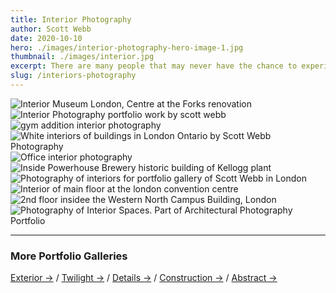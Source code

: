 ```yaml
---
title: Interior Photography
author: Scott Webb
date: 2020-10-10
hero: ./images/interior-photography-hero-image-1.jpg
thumbnail: ./images/interior.jpg
excerpt: There are many people that may never have the chance to experience these interior spaces in person. It’s through photography that we showcase the interiors.
slug: /interiors-photography
---
```



<div className="Image__Medium">
  <img
    src="./images/museum-london-architecture-interior-photo-centre-at-the-forks.jpg"
    title="Interior Museum London, Centre at the Forks renovation"
    alt="Interior Museum London, Centre at the Forks renovation"
  />
</div>

<div className="Image__Large">
  <img
    src="./images/interior-photography-portfolio-work-scott-webb-photography-2.jpg"
    title="Interior Photography portfolio work by scott webb"
    alt="Interior Photography portfolio work by scott webb"
  />
</div>

<div class="Image__Medium">
  <img src="./images/wsrc-interior-gyms-2019-western-unitversity-architecture-london.jpg" title="gym addition interior photography" alt="gym addition interior photography" />
</div>

<div className="Image__Large">
  <img
    src="./images/white-interiors-buildings-london-ontario.jpg"
    title="White interiors of buildings in London Ontario by Scott Webb Photography"
    alt="White interiors of buildings in London Ontario by Scott Webb Photography"
  />
</div>

<div className="Image__Large">
  <img
    src="./images/office-interior-photography-infotech-london-red.jpg"
    title="Office interior photography"
    alt="Office interior photography"
  />
</div>

<div className="Image__Small">
  <img
    src="./images/inside-powerhouse-brewery-scott-webb-photography-london.jpg"
    title="Inside Powerhouse Brewery historic building of Kellogg plant"
    alt="Inside Powerhouse Brewery historic building of Kellogg plant"
  />
</div>

<div className="Image__Large">
  <img
    src="./images/photography-interiors-portfolio-gallery-scott-webb-london.jpg"
    title="Photography of interiors for portfolio gallery of Scott Webb in London"
    alt="Photography of interiors for portfolio gallery of Scott Webb in London"
  />
</div>

<div className="Image__Small">
  <img
    src="./images/interior-main-floor-london-convention-centre.jpg"
    title="Interior of main floor at the london convention centre"
    alt="Interior of main floor at the london convention centre"
  />
</div>

<div className="Image__Medium">
  <img
    src="./images/western-north-campus-building-2.jpg"
    title="2nd floor insidee the Western North Campus Building, London"
    alt="2nd floor insidee the Western North Campus Building, London"
  />
</div>

<div className="Image__Large">
  <img
    src="./images/interior-spaces-architecture-photo-work-swp.jpg"
    title="Photography of Interior Spaces. Part of Architectural Photography Portfolio"
    alt="Photography of Interior Spaces. Part of Architectural Photography Portfolio"
  />
</div>

- - -

### More Portfolio Galleries

[Exterior →](/exterior-photography) / [Twilight →](/twilight-photography) / [Details →](/detail-photography) / [Construction →](/construction-photography) / [Abstract →](/abstract-architecture-art) 
